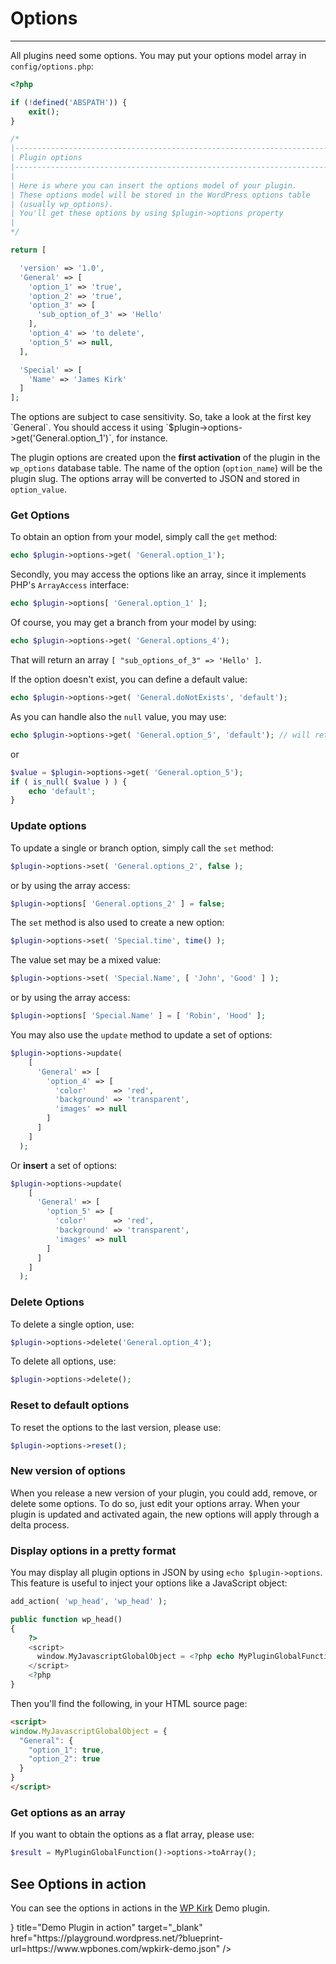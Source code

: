 
# Options

---
<DocsBoilerplateDemo slug="options" />

All plugins need some options. You may put your options model array in `config/options.php`:

```php copy filename="config/options.php"
<?php

if (!defined('ABSPATH')) {
    exit();
}

/*
|--------------------------------------------------------------------------
| Plugin options
|--------------------------------------------------------------------------
|
| Here is where you can insert the options model of your plugin.
| These options model will be stored in the WordPress options table
| (usually wp_options).
| You'll get these options by using $plugin->options property
|
*/

return [

  'version' => '1.0',
  'General' => [
    'option_1' => 'true',
    'option_2' => 'true',
    'option_3' => [
      'sub_option_of_3' => 'Hello'
    ],
    'option_4' => 'to delete',
    'option_5' => null,
  ],

  'Special' => [
    'Name' => 'James Kirk'
  ]
];
```

<Callout type="info">
The options are subject to case sensitivity. So, take a look at the first key `General`. You should access it using `$plugin->options->get('General.option_1')`, for instance.
</Callout>  

The plugin options are created upon the **first activation** of the plugin in the `wp_options` database table. The name of the option (`option_name`) will be the plugin slug. The options array will be converted to JSON and stored in `option_value`.

### Get Options

To obtain an option from your model, simply call the `get` method:

```php copy
echo $plugin->options->get( 'General.option_1');
```

Secondly, you may access the options like an array, since it implements PHP's `ArrayAccess` interface:

```php copy
echo $plugin->options[ 'General.option_1' ];
```

Of course, you may get a branch from your model by using:

```php copy
echo $plugin->options->get( 'General.options_4');
```

That will return an array `[ "sub_options_of_3" => 'Hello' ]`.

If the option doesn't exist, you can define a default value:

```php copy
echo $plugin->options->get( 'General.doNotExists', 'default');
```

As you can handle also the `null` value, you may use:

```php copy
echo $plugin->options->get( 'General.option_5', 'default'); // will return 'default'
```

or

```php copy
$value = $plugin->options->get( 'General.option_5');
if ( is_null( $value ) ) {
    echo 'default';
}
```



### Update options

To update a single or branch option, simply call the `set` method:

```php copy
$plugin->options->set( 'General.options_2', false );
```

or by using the array access:

```php copy
$plugin->options[ 'General.options_2' ] = false;
```

The `set` method is also used to create a new option:

```php copy
$plugin->options->set( 'Special.time', time() );
```

The value set may be a mixed value:

```php copy
$plugin->options->set( 'Special.Name', [ 'John', 'Good' ] );
```

or by using the array access:

```php copy
$plugin->options[ 'Special.Name' ] = [ 'Robin', 'Hood' ];
```

You may also use the `update` method to update a set of options:

```php copy
$plugin->options->update(
    [
      'General' => [
        'option_4' => [
          'color'      => 'red',
          'background' => 'transparent',
          'images' => null
        ]
      ]
    ]
  );
```

Or **insert** a set of options:

```php copy
$plugin->options->update(
    [
      'General' => [
        'option_5' => [
          'color'      => 'red',
          'background' => 'transparent',
          'images' => null
        ]
      ]
    ]
  );
```


### Delete Options

To delete a single option, use:

```php copy
$plugin->options->delete('General.option_4');
```

To delete all options, use:

```php copy
$plugin->options->delete();
```

### Reset to default options

To reset the options to the last version, please use:

```php copy
$plugin->options->reset();
```

### New version of options

When you release a new version of your plugin, you could add, remove, or delete some options. To do so, just edit your options array. When your plugin is updated and activated again, the new options will apply through a delta process.

### Display options in a pretty format

You may display all plugin options in JSON by using `echo $plugin->options`. This feature is useful to inject your options like a JavaScript object:

```php copy
add_action( 'wp_head', 'wp_head' );

public function wp_head()
{
    ?>
    <script>
      window.MyJavascriptGlobalObject = <?php echo MyPluginGlobalFunction()->options ?>;
    </script>
    <?php
}
```

Then you'll find the following, in your HTML source page:

```html copy
<script>
window.MyJavascriptGlobalObject = {
  "General": {
    "option_1": true,
    "option_2": true
  }
}
</script>
```

### Get options as an array

If you want to obtain the options as a flat array, please use:

```php copy
$result = MyPluginGlobalFunction()->options->toArray();
```

## See Options in action

You can see the options in actions in the [WP Kirk](https://github.com/wpbones/WPKirk) Demo plugin.

<Cards num={1}>
  <Cards.Card icon={<IconBrandWordpress color="#74C0FC" />} title="Demo Plugin in action" target="_blank" href="https://playground.wordpress.net/?blueprint-url=https://www.wpbones.com/wpkirk-demo.json" />
</Cards>